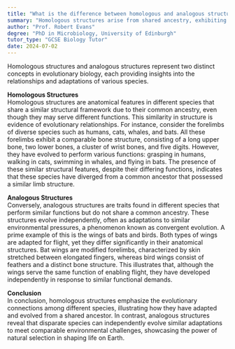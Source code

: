 ```yaml
---
title: "What is the difference between homologous and analogous structures?"
summary: "Homologous structures arise from shared ancestry, exhibiting similarities in form, whereas analogous structures serve similar functions but evolved independently, highlighting different evolutionary paths."
author: "Prof. Robert Evans"
degree: "PhD in Microbiology, University of Edinburgh"
tutor_type: "GCSE Biology Tutor"
date: 2024-07-02
---
```


Homologous structures and analogous structures represent two distinct concepts in evolutionary biology, each providing insights into the relationships and adaptations of various species.

**Homologous Structures**  
Homologous structures are anatomical features in different species that share a similar structural framework due to their common ancestry, even though they may serve different functions. This similarity in structure is evidence of evolutionary relationships. For instance, consider the forelimbs of diverse species such as humans, cats, whales, and bats. All these forelimbs exhibit a comparable bone structure, consisting of a long upper bone, two lower bones, a cluster of wrist bones, and five digits. However, they have evolved to perform various functions: grasping in humans, walking in cats, swimming in whales, and flying in bats. The presence of these similar structural features, despite their differing functions, indicates that these species have diverged from a common ancestor that possessed a similar limb structure.

**Analogous Structures**  
Conversely, analogous structures are traits found in different species that perform similar functions but do not share a common ancestry. These structures evolve independently, often as adaptations to similar environmental pressures, a phenomenon known as convergent evolution. A prime example of this is the wings of bats and birds. Both types of wings are adapted for flight, yet they differ significantly in their anatomical structures. Bat wings are modified forelimbs, characterized by skin stretched between elongated fingers, whereas bird wings consist of feathers and a distinct bone structure. This illustrates that, although the wings serve the same function of enabling flight, they have developed independently in response to similar functional demands.

**Conclusion**  
In conclusion, homologous structures emphasize the evolutionary connections among different species, illustrating how they have adapted and evolved from a shared ancestor. In contrast, analogous structures reveal that disparate species can independently evolve similar adaptations to meet comparable environmental challenges, showcasing the power of natural selection in shaping life on Earth.
    